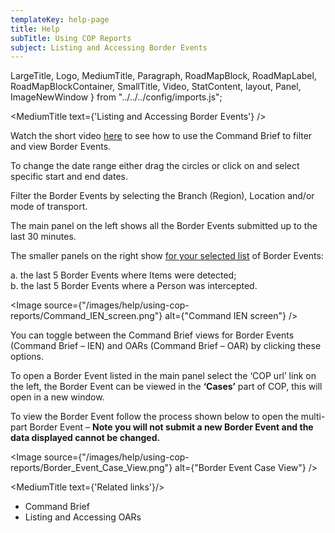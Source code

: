 ```yaml
---
templateKey: help-page
title: Help
subTitle: Using COP Reports
subject: Listing and Accessing Border Events
---
```

LargeTitle, Logo, MediumTitle, Paragraph, RoadMapBlock, RoadMapLabel, RoadMapBlockContainer, SmallTitle, Video, StatContent, layout, Panel, ImageNewWindow } from "../../../config/imports.js";

<MediumTitle text={'Listing and Accessing Border Events'} />

Watch the short video <a href="#" class="govuk-link" target="_blank">here</a> to see how to use the Command Brief to filter and view Border Events.

To change the date range either drag the circles or click on and select specific start and end dates.

Filter the Border Events by selecting the Branch (Region), Location and/or mode of transport.

The main panel on the left shows all the Border Events submitted up to the last 30 minutes.

The smaller panels on the right show <u>for your selected list</u> of Border Events:

a. the last 5 Border Events where Items were detected;<br />
b. the last 5 Border Events where a Person was intercepted.

<Image source={"/images/help/using-cop-reports/Command_IEN_screen.png"} alt={"Command IEN screen"} />

<BreakLine pixels={15} />


You can toggle between the Command Brief views for Border Events (Command Brief – IEN) and OARs (Command Brief – OAR) by clicking these options.

To open a Border Event listed in the main panel select the ‘COP url’ link on the left, the Border Event can be viewed in the **‘Cases’** part of COP, this will open in a new window.

To view the Border Event follow the process shown below to open the multi-part Border Event – **Note you will not submit a new Border Event and the data displayed cannot be changed.** 

<Image source={"/images/help/using-cop-reports/Border_Event_Case_View.png"} alt={"Border Event Case View"} />

<MediumTitle text={'Related links'}/>

<ul class="govuk-list govuk-list--bullet">
	<li><Link class="govuk-link" to="/help/using-cop-reports/">Command Brief</Link></li>
	<li><Link class="govuk-link" to="/help/using-cop-reports/using-cop-reports-listing-accessing-oars/">Listing and Accessing OARs</Link></li>
</ul>